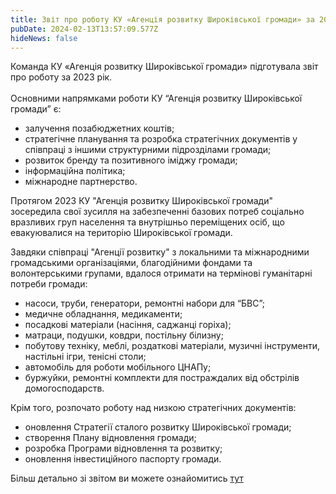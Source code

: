 ```yaml
---
title: Звіт про роботу КУ «Агенція розвитку Широківської громади» за 2023 рік
pubDate: 2024-02-13T13:57:09.577Z
hideNews: false
---
```


Команда КУ «Агенція розвитку Широківської громади» підготувала звіт про роботу за 2023 рік.\
\
Основними напрямками роботи КУ “Агенція розвитку Широківської громади” є:

* залучення позабюджетних коштів;
* стратегічне планування та розробка стратегічних документів у співпраці з іншими структурними підрозділами громади;
* розвиток бренду та позитивного іміджу громади;
* інформаційна політика;
* міжнародне партнерство.

Протягом 2023 КУ "Агенція розвитку Широківської громади" зосередила свої зусилля на забезпеченні базових потреб соціально вразливих груп населення та внутрішньо переміщених осіб, що евакуювалися на територію Широківської громади.

Завдяки співпраці "Агенції розвитку" з локальними та міжнародними громадськими організаціями, благодійними фондами та волонтерськими групами, вдалося отримати на термінові гуманітарні потреби громади:

* насоси, труби, генератори, ремонтні набори для “БВС”;
* медичне обладнання, медикаменти;
* посадкові матеріали (насіння, саджанці горіха);
* матраци, подушки, ковдри, постільну білизну;
* побутову техніку, меблі, роздаткові матеріали, музичні інструменти, настільні ігри, тенісні столи;
* автомобіль для роботи мобільного ЦНАПу;
* буржуйки, ремонтні комплекти для постраждалих від обстрілів домогосподарств.

Крім того, розпочато роботу над низкою стратегічних документів:

* оновлення Стратегії сталого розвитку Широківської громади;
* створення Плану відновлення громади;
* розробка Програми відновлення та розвитку;
* оновлення інвестиційного паспорту громади.

Більш детально зі звітом ви можете ознайомитись [тут](<https://assets.tina.io/6c97d0e5-ee25-40cc-b8a4-86f5e434ecde/Звіт Агенції розвитку_2023.pdf>)
